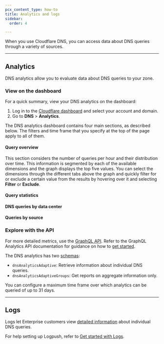 ```yaml
---
pcx_content_type: how-to
title: Analytics and logs
sidebar:
  order: 4

---
```


When you use Cloudflare DNS, you can access data about DNS queries through a variety of sources.

---

## Analytics

DNS analytics allow you to evaluate data about DNS queries to your zone.

### View on the dashboard

For a quick summary, view your DNS analytics on the dashboard:

1. Log in to the [Cloudflare dashboard](https://dash.cloudflare.com/login) and select your account and domain.
2. Go to **DNS** > **Analytics**.

The DNS analytics dashboard contains four main sections, as described below. The filters and time frame that you specify at the top of the page apply to all of them.

#### Query overview

This section considers the number of queries per hour and their distribution over time. This information is segmented by each of the available dimensions and the graph displays the top five values. You can select the dimensions through the different tabs above the graph and quickly filter for or exclude a certain value from the results by hovering over it and selecting **Filter** or **Exclude**.

#### Query statistics


#### DNS queries by data center


#### Queries by source


### Explore with the API

For more detailed metrics, use the [GraphQL API](/analytics/graphql-api/). Refer to the GraphQL Analytics API documentation for guidance on how to [get started](/analytics/graphql-api/getting-started/).

The DNS analytics has two [schemas](/analytics/graphql-api/getting-started/querying-basics/):

* `dnsAnalyticsAdaptive`: Retrieve information about individual DNS queries.
* `dnsAnalyticsAdaptiveGroups`: Get reports on aggregate information only.

You can configure a maximum time frame over which analytics can be queried of up to 31 days.

---

## Logs

Logs let Enterprise customers view [detailed information](/logs/reference/log-fields/zone/dns_logs/) about individual DNS queries.

For help setting up Logpush, refer to [Get started with Logs](/logs/get-started/).
